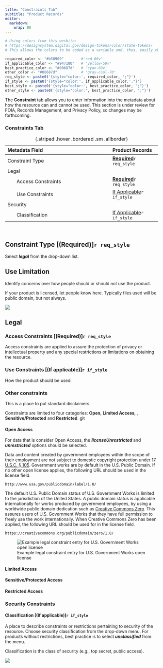 ```yaml
---
title: "Constraints Tab"
subtitle: "Product Records"
editor: 
  markdown: 
    wrap: 80
---
```


```r
# Using colors from this wesbite:
# https://designsystem.digital.gov/design-tokens/color/state-tokens/
# This allows the colors to be coded as a variable and, thus, easily changed.

required_color <- "#b50909"        #'red-60v'
if_applicable_color <- "#947100"   # 'yellow-50v'
best_practice_color <- "#00687d"   # 'cyan-60v'
other_color <- "#00687d"           # 'gray-cool-70'
req_style <- paste0('{style="color:', required_color, ';"}')
if_style <- paste0('{style="color:', if_applicable_color,';"}')
best_style <- paste0('{style="color:', best_practice_color, ';"}')
other_style <- paste0('{style="color:', best_practice_color, ';"}')
```

The **Constraint** tab allows you to enter information into the metadata about
how the resource can and cannot be used. This section is under review for FOIA, 
Records Management, and Privacy Policy, so changes may be forthcoming. 

### Constraints Tab   
| Metadata Field                | Product Records   |
|:------------------------------|:-------------|
| Constraint Type             | [**Required**](#constraint-type-required)`r req_style`    |
| Legal                       |                                                                                   |
|        Access Constraints   | [**Required**](#access-constraints-required)`r req_style`    |
|        Use Constraints      | [If Applicable](#use-constraints-if-applicable)`r if_style`    |
| Security                    |                                                                                   |
|        Classification       | [If Applicable](#classification-if-applicable)`r if_style` |
: {.striped .hover .bordered .sm .allborder}   

<br/>

## Constraint Type [(Required)]`r req_style`

Select ***legal*** from the drop-down list. 

## Use Limitation 

Identify concerns over how people should or should not use the product.

::: {.callout-note}
If your product is licensed, let people know here.
Typically files used will be public domain, but not always. 
:::

![](../../assets/use_limitation.png)

## Legal

### Access Constraints [(**Required**)]`r req_style`
Access constraints are applied to assure the protection of privacy or 
intellectual property and any special restrictions or limitations on obtaining 
the resource.

### Use Constraints [(If applicable)]`r if_style`
How the product should be used.

### Other constraints 
This is a place to put standard disclaimers.

Constraints are limited to four categories:  **Open**, **Limited Access**, 
, **Sensitive/Protected** and **Restricted**. git

<!-- Originally: Open, Limited Access, Sensitive/Protected, and Restricted. --->

#### Open Access
For data that is consider Open Access, the ***licenseUnrestricted*** and 
***unrestricted*** options should be selected. 

Data and content created by government employees within the scope of their
employment are not subject to domestic copyright protection under [17 U.S.C. §
105](http://www.copyright.gov/title17/92chap1.html#105). Government works are by
default in the U.S. Public Domain. If no other open license applies, the
following URL should be used in the license field.

``` text
http://www.usa.gov/publicdomain/label/1.0/
```

The default U.S. Public Domain status of U.S. Government Works is limited to the
jurisdiction of the United States. A public domain status is applicable
internationally for works produced by government employees, by using a worldwide
public domain dedication such as [Creative Commons
Zero](https://creativecommons.org/publicdomain/zero/1.0/). This assures users of
U.S. Government Works that they have full permission to freely use the work
internationally. When Creative Commons Zero has been applied, the following URL
should be used for in the license field.

``` text
https://creativecommons.org/publicdomain/zero/1.0/
```

![Example legal constraint entry for U.S. Government Works open license](../../assets/example_legal_contraint_entry.png)

#### Limited Access

#### Sensitive/Protected Access

#### Restricted Access

### Security Constraints 

#### Classification [(If applicable)]`r if_style`

A place to describe constraints or restrictions pertaining to security
of the resource. Choose security classification from the drop-down menu. 
For products without restrictions, best practice is to select ***unclassified*** 
from the menu.

::: {.callout-note}
Classification is the class of security (e.g., top secret, public access). 
:::

![](../../assets/example_security.png)
